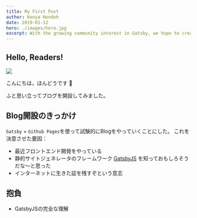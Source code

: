 ```yaml
---
title: My First Post
author: Kenya Hondoh
date: 2019-01-12
hero: ./images/hero.jpg
excerpt: With the growing community interest in Gatsby, we hope to create more resources that make it easier for anyone to grasp the power of this incredible tool.
---
```


## Hello, Readers!
![](./images/pretty-cat.jpg)

こんにちは，ほんどうです :older_man:

ふと思い立ってブログを開設してみました。

## Blog開設のきっかけ
`Gatsby` + `Github Pages`を使って試験的にBlogをやっていくことにした。
これを決意させた要因：

- 最近フロントエンド開発をやっている
- 静的サイトジェネレータのフレームワーク [GatsbyJS](https://www.gatsbyjs.org/) を知っておもしろそうだな〜と思った
- インターネットに生きた証を残すぞという意志

## 抱負
- GatsbyJSの完全な理解